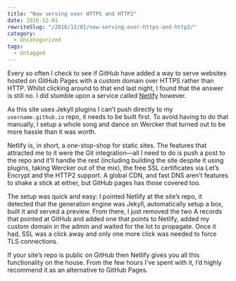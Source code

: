 ```yaml
---
title: "Now serving over HTTPS and HTTP2"
date: 2016-12-01
rewriteSlug: "/2016/12/01/now-serving-over-https-and-http2/"
category:
  - Uncategorized
tags:
  - Untagged
---
```


Every so often I check to see if GitHub have added a way to serve websites hosted on GitHub Pages with a custom domain over HTTPS rather than HTTP. Whilst clicking around to that end last night, I found that the answer is still no. I did stumble upon a service called [Netlify](https://www.netlify.com/) however.

As this site uses Jekyll plugins I can’t push directly to my `username.github.io` repo, it needs to be built first. To avoid having to do that manually, I setup a whole song and dance on Wercker that turned out to be more hassle than it was worth.

Netlify is, in short, a one-stop-shop for static sites. The features that attracted me to it were the Git integration—all I need to do is push a post to the repo and it’ll handle the rest (including building the site despite it using plugins, taking Wercker out of the mix), the free SSL certificates via Let’s Encrypt and the HTTP2 support. A global CDN, and fast DNS aren’t features to shake a stick at either, but GitHub pages has those covered too.

The setup was quick and easy: I pointed Netlify at the site’s repo, it detected that the generation engine was Jekyll, automatically setup a box, built it and served a preview. From there, I just removed the two A records that pointed at GitHub and added one that points to Netlify, added my custom domain in the admin and waited for the lot to propagate. Once it had, SSL was a click away and only one more click was needed to force TLS connections.

If your site’s repo is public on GitHub then Netlify gives you all this functionality on the house. From the few hours I’ve spent with it, I’d highly recommend it as an alternative to GitHub Pages.
  